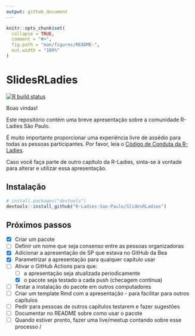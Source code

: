 ```yaml
---
output: github_document
---
```


<!-- README.md is generated from README.Rmd. Please edit that file -->

```r
knitr::opts_chunk$set(
  collapse = TRUE,
  comment = "#>",
  fig.path = "man/figures/README-",
  out.width = "100%"
)
```

# SlidesRLadies

<!-- badges: start -->
[![R build status](https://github.com/R-Ladies-Sao-Paulo/SlidesRLadies/workflows/R-CMD-check/badge.svg)](https://github.com/R-Ladies-Sao-Paulo/SlidesRLadies/actions)
<!-- badges: end -->


Boas vindas!

Este repositório contém uma breve apresentação sobre a comunidade R-Ladies São Paulo. 

É muito importante proporcionar uma experiência livre de assédio para todas as pessoas participantes.  Por favor, leia o [Código de Conduta da R-Ladies](https://github.com/rladies/starter-kit/wiki/Code-of-Conduct#portuguese).


Caso você faça parte de outro capítulo da R-Ladies, sinta-se à vontade para alterar e utilizar essa apresentação.


## Instalação

``` r
# install.packages("devtools")
devtools::install_github("R-Ladies-Sao-Paulo/SlidesRLadies")

```

## Próximos passos

- [x] Criar um pacote
- [ ] Definir um nome que seja consenso entre as pessoas organizadoras
- [x] Adicionar a apresentação de SP que estava no GitHub da Bea
- [x] Parametrizar a apresentação para qualquer capítulo usar
- [ ] Ativar o GitHub Actions para que:
  - [ ] a apresentação seja atualizada periodicamente
  - [x] o pacote seja testado a cada push (checagem contínua)
- [ ] Testar a instalação do pacote em outros computadores
- [ ] Criar um template Rmd com a apresentação - para facilitar para outros capítulos
- [ ] Pedir para pessoas de outros capítulos testarem e fazer sugestões
- [ ] Documentar no README sobre como usar o pacote
- [ ] Quando estiver pronto, fazer uma live/meetup contando sobre esse processo \o/
